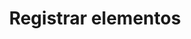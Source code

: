 ---
title: "Registrar elementos"
description: "Permite registrar un nuevo elemento en el sistema."
slug: "rutas/buscarRuta"
---